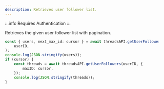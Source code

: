 ```yaml
---
description: Retrieves user follower list.
---
```


:::info
Requires Authentication
:::

Retrieves the given user follower list with pagination.

```typescript
const { users, next_max_id: cursor } = await threadsAPI.getUserFollowers(
	userID,
);
console.log(JSON.stringify(users));
if (cursor) {
	const threads = await threadsAPI.getUserFollowers(userID, {
		maxID: cursor,
	});
	console.log(JSON.stringify(threads));
}
```
